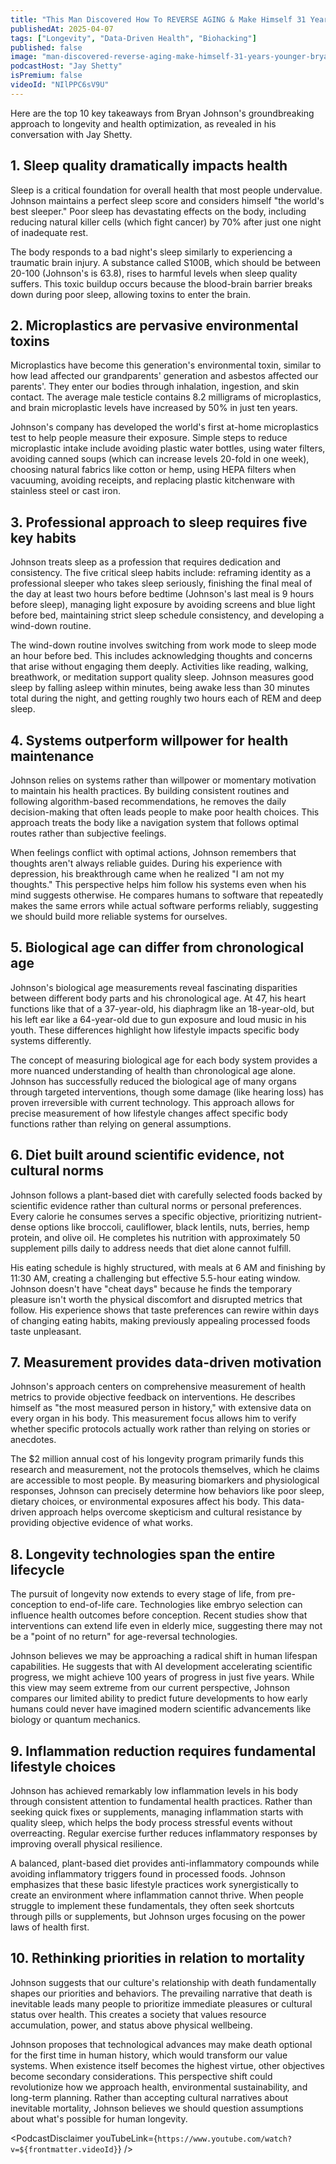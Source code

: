 ```yaml
---
title: "This Man Discovered How To REVERSE AGING & Make Himself 31 Years Younger (Data-Proven) ‪@BryanJohnson‬"
publishedAt: 2025-04-07
tags: ["Longevity", "Data-Driven Health", "Biohacking"]
published: false
image: "man-discovered-reverse-aging-make-himself-31-years-younger-bryan-johnson.jpg"
podcastHost: "Jay Shetty"
isPremium: false
videoId: "NIlPPC6sV9U"
---
```



<PodcastSummaryPageLayout frontmatter={frontmatter}>

Here are the top 10 key takeaways from Bryan Johnson's groundbreaking approach to longevity and health optimization, as revealed in his conversation with Jay Shetty.

## 1. Sleep quality dramatically impacts health

Sleep is a critical foundation for overall health that most people undervalue. Johnson maintains a perfect sleep score and considers himself "the world's best sleeper." Poor sleep has devastating effects on the body, including reducing natural killer cells (which fight cancer) by 70% after just one night of inadequate rest.

The body responds to a bad night's sleep similarly to experiencing a traumatic brain injury. A substance called S100B, which should be between 20-100 (Johnson's is 63.8), rises to harmful levels when sleep quality suffers. This toxic buildup occurs because the blood-brain barrier breaks down during poor sleep, allowing toxins to enter the brain.

## 2. Microplastics are pervasive environmental toxins

Microplastics have become this generation's environmental toxin, similar to how lead affected our grandparents' generation and asbestos affected our parents'. They enter our bodies through inhalation, ingestion, and skin contact. The average male testicle contains 8.2 milligrams of microplastics, and brain microplastic levels have increased by 50% in just ten years.

Johnson's company has developed the world's first at-home microplastics test to help people measure their exposure. Simple steps to reduce microplastic intake include avoiding plastic water bottles, using water filters, avoiding canned soups (which can increase levels 20-fold in one week), choosing natural fabrics like cotton or hemp, using HEPA filters when vacuuming, avoiding receipts, and replacing plastic kitchenware with stainless steel or cast iron.

## 3. Professional approach to sleep requires five key habits

Johnson treats sleep as a profession that requires dedication and consistency. The five critical sleep habits include: reframing identity as a professional sleeper who takes sleep seriously, finishing the final meal of the day at least two hours before bedtime (Johnson's last meal is 9 hours before sleep), managing light exposure by avoiding screens and blue light before bed, maintaining strict sleep schedule consistency, and developing a wind-down routine.

The wind-down routine involves switching from work mode to sleep mode an hour before bed. This includes acknowledging thoughts and concerns that arise without engaging them deeply. Activities like reading, walking, breathwork, or meditation support quality sleep. Johnson measures good sleep by falling asleep within minutes, being awake less than 30 minutes total during the night, and getting roughly two hours each of REM and deep sleep.

## 4. Systems outperform willpower for health maintenance

Johnson relies on systems rather than willpower or momentary motivation to maintain his health practices. By building consistent routines and following algorithm-based recommendations, he removes the daily decision-making that often leads people to make poor health choices. This approach treats the body like a navigation system that follows optimal routes rather than subjective feelings.

When feelings conflict with optimal actions, Johnson remembers that thoughts aren't always reliable guides. During his experience with depression, his breakthrough came when he realized "I am not my thoughts." This perspective helps him follow his systems even when his mind suggests otherwise. He compares humans to software that repeatedly makes the same errors while actual software performs reliably, suggesting we should build more reliable systems for ourselves.

## 5. Biological age can differ from chronological age

Johnson's biological age measurements reveal fascinating disparities between different body parts and his chronological age. At 47, his heart functions like that of a 37-year-old, his diaphragm like an 18-year-old, but his left ear like a 64-year-old due to gun exposure and loud music in his youth. These differences highlight how lifestyle impacts specific body systems differently.

The concept of measuring biological age for each body system provides a more nuanced understanding of health than chronological age alone. Johnson has successfully reduced the biological age of many organs through targeted interventions, though some damage (like hearing loss) has proven irreversible with current technology. This approach allows for precise measurement of how lifestyle changes affect specific body functions rather than relying on general assumptions.

## 6. Diet built around scientific evidence, not cultural norms

Johnson follows a plant-based diet with carefully selected foods backed by scientific evidence rather than cultural norms or personal preferences. Every calorie he consumes serves a specific objective, prioritizing nutrient-dense options like broccoli, cauliflower, black lentils, nuts, berries, hemp protein, and olive oil. He completes his nutrition with approximately 50 supplement pills daily to address needs that diet alone cannot fulfill.

His eating schedule is highly structured, with meals at 6 AM and finishing by 11:30 AM, creating a challenging but effective 5.5-hour eating window. Johnson doesn't have "cheat days" because he finds the temporary pleasure isn't worth the physical discomfort and disrupted metrics that follow. His experience shows that taste preferences can rewire within days of changing eating habits, making previously appealing processed foods taste unpleasant.

## 7. Measurement provides data-driven motivation

Johnson's approach centers on comprehensive measurement of health metrics to provide objective feedback on interventions. He describes himself as "the most measured person in history," with extensive data on every organ in his body. This measurement focus allows him to verify whether specific protocols actually work rather than relying on stories or anecdotes.

The $2 million annual cost of his longevity program primarily funds this research and measurement, not the protocols themselves, which he claims are accessible to most people. By measuring biomarkers and physiological responses, Johnson can precisely determine how behaviors like poor sleep, dietary choices, or environmental exposures affect his body. This data-driven approach helps overcome skepticism and cultural resistance by providing objective evidence of what works.

## 8. Longevity technologies span the entire lifecycle

The pursuit of longevity now extends to every stage of life, from pre-conception to end-of-life care. Technologies like embryo selection can influence health outcomes before conception. Recent studies show that interventions can extend life even in elderly mice, suggesting there may not be a "point of no return" for age-reversal technologies.

Johnson believes we may be approaching a radical shift in human lifespan capabilities. He suggests that with AI development accelerating scientific progress, we might achieve 100 years of progress in just five years. While this view may seem extreme from our current perspective, Johnson compares our limited ability to predict future developments to how early humans could never have imagined modern scientific advancements like biology or quantum mechanics.

## 9. Inflammation reduction requires fundamental lifestyle choices

Johnson has achieved remarkably low inflammation levels in his body through consistent attention to fundamental health practices. Rather than seeking quick fixes or supplements, managing inflammation starts with quality sleep, which helps the body process stressful events without overreacting. Regular exercise further reduces inflammatory responses by improving overall physical resilience.

A balanced, plant-based diet provides anti-inflammatory compounds while avoiding inflammatory triggers found in processed foods. Johnson emphasizes that these basic lifestyle practices work synergistically to create an environment where inflammation cannot thrive. When people struggle to implement these fundamentals, they often seek shortcuts through pills or supplements, but Johnson urges focusing on the power laws of health first.

## 10. Rethinking priorities in relation to mortality

Johnson suggests that our culture's relationship with death fundamentally shapes our priorities and behaviors. The prevailing narrative that death is inevitable leads many people to prioritize immediate pleasures or cultural status over health. This creates a society that values resource accumulation, power, and status above physical wellbeing.

Johnson proposes that technological advances may make death optional for the first time in human history, which would transform our value systems. When existence itself becomes the highest virtue, other objectives become secondary considerations. This perspective shift could revolutionize how we approach health, environmental sustainability, and long-term planning. Rather than accepting cultural narratives about inevitable mortality, Johnson believes we should question assumptions about what's possible for human longevity.

<PodcastDisclaimer
  youTubeLink={`https://www.youtube.com/watch?v=${frontmatter.videoId}`}
/>

</PodcastSummaryPageLayout>
